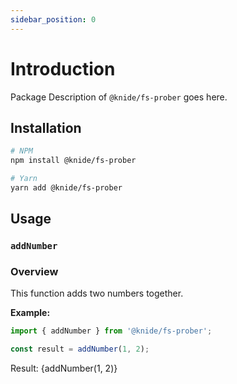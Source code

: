 ```yaml
---
sidebar_position: 0
---
```



# Introduction

Package Description of `@knide/fs-prober` goes here.

## Installation

```sh
# NPM
npm install @knide/fs-prober

# Yarn
yarn add @knide/fs-prober
```

## Usage

### `addNumber`

### Overview

This function adds two numbers together.

**Example:**
```js
import { addNumber } from '@knide/fs-prober';

const result = addNumber(1, 2);
```

Result: {addNumber(1, 2)}
